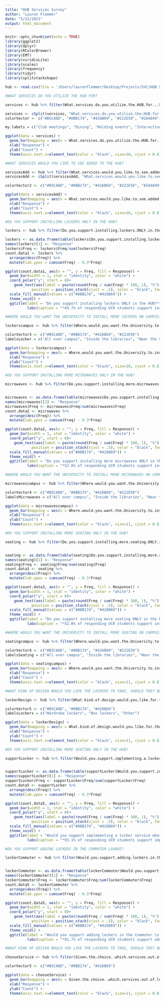 ```yaml
---
title: "HUB Services Survey"
author: "Lauren Flemmer"
date: "5/22/2021"
output: html_document
---
```


```r
knitr::opts_chunk$set(echo = TRUE)
library(ggplot2)
library(dplyr)
library(RColorBrewer)
library(EMT)
library(viridisLite)
library(scales)
library(frequency)
library(tidyr)
library(splitstackshape)

hub <- read.csv(file = '/Users/laurenflemmer/Desktop/Projects/SVC/HUB Services Survey/HUB Services Survey Results - Sheet1.csv', header = TRUE, skip = 1)
```


```r
#WHAT SERVICES DO YOU UTILIZE THE HUB FOR?

services <- hub %>% filter(What.services.do.you.utilize.the.HUB.for...Select.all.that.apply. != "", !is.na(What.services.do.you.utilize.the.HUB.for...Select.all.that.apply.))

services <- cSplit(services, "What.services.do.you.utilize.the.HUB.for...Select.all.that.apply.", ",", direction = "long")
colorVector <- c("#B5CA8D", "#8BB174", "#426B69", "#222E50", "#2A4849", "#9A9B73")
```

```r
my.labels = c("Club meetings", "Dining", "Holding events", "Interacting with \n friends/group \n members", "Relaxing in \n between classes", "Studying")

ggplot(data = services) +
  geom_bar(mapping = aes(x = What.services.do.you.utilize.the.HUB.for...Select.all.that.apply.), stat = "count", position = "dodge", fill = colorVector) + ggtitle("What services do you utilize the HUB for?") +
  xlab("Response") +
  ylab("Count") +
  theme(axis.text.x=element_text(color = "black", size=10, vjust = 0.8), plot.title = element_text(hjust = 0.3, size = 15, face = "bold"), legend.title = element_text(size = 8, face = "bold"), axis.title.x = element_text(size = 11, face = "bold"), axis.title.y = element_text(size = 11, face = "bold"), plot.subtitle = element_text(size = 11, hjust = 0.3), legend.key.size = unit(0.4, 'cm'), legend.key.height = unit(0.4, 'cm'), legend.key.width = unit(0.4, 'cm'), legend.text = element_text(size=7)) + scale_x_discrete(labels = my.labels)

```



```r
#WHAT SERVICES WOULD YOU LIKE TO SEE ADDED TO THE HUB?

servicesAdd <- hub %>% filter(What.services.would.you.like.to.see.added.to.the.HUB...Select.all.that.apply. != "", !is.na(What.services.would.you.like.to.see.added.to.the.HUB...Select.all.that.apply.))
servicesAdd <- cSplit(servicesAdd, "What.services.would.you.like.to.see.added.to.the.HUB...Select.all.that.apply.", ",", direction = "long")

colorVector2 <- c("#B5CA8D", "#8BB174", "#426B69", "#222E50", "#2A4849")
```

```r

ggplot(data = servicesAdd) +
  geom_bar(mapping = aes(x = What.services.would.you.like.to.see.added.to.the.HUB...Select.all.that.apply.), stat = "count", position = "dodge", fill = colorVector2) + ggtitle("What services do you utilize the HUB for?") +
  xlab("Response") +
  ylab("Count") +
  theme(axis.text.x=element_text(color = "black", size=10, vjust = 0.8), plot.title = element_text(hjust = 0.3, size = 15, face = "bold"), legend.title = element_text(size = 8, face = "bold"), axis.title.x = element_text(size = 11, face = "bold"), axis.title.y = element_text(size = 11, face = "bold"), plot.subtitle = element_text(size = 11, hjust = 0.3), legend.key.size = unit(0.4, 'cm'), legend.key.height = unit(0.4, 'cm'), legend.key.width = unit(0.4, 'cm'), legend.text = element_text(size=7))

```


```r
#DO YOU SUPPORT INSTALLING LOCKERS ONLY IN THE HUB?

lockers <- hub %>% filter(Do.you.support.installing.lockers.ONLY.in.the.HUB. != "", !is.na(Do.you.support.installing.lockers.ONLY.in.the.HUB.))

lockers <- as.data.frame(table(lockers$Do.you.support.installing.lockers.ONLY.in.the.HUB.))
names(lockers)[1] <- "Response"
lockers$Freq <- lockers$Freq/sum(lockers$Freq)
count.data1 <- lockers %>%
  arrange(desc(Freq)) %>%
  mutate(lab.ypos = cumsum(Freq) - 0.3*Freq)
```

```r
ggplot(count.data1, aes(x = "", y = Freq, fill = Response)) +
  geom_bar(width = 1, stat = "identity", color = "white") +
  coord_polar("y", start = 0)+
    geom_text(aes(label = paste(round(Freq / sum(Freq) * 100, 1), "%"), x = 1.2),
            position = position_stack(vjust = .5), color = "black", face = "bold", size = 4)+
  scale_fill_manual(values = c("#8BB174", "#426B69")) +
  theme_void() +
  ggtitle(label = "Do you support installing lockers ONLY in the HUB?*") +
          labs(caption = "*49.7% of responding UCR students support installing lockers in the HUB") + theme(aspect.ratio = 1, plot.title = element_text(hjust = 0.25, vjust = -2.25, size = 15, face = "bold"), legend.title = element_text(size = 0), plot.caption = element_text(hjust = 0.05, vjust = 8, size = 10, face = "bold"), legend.text = element_text(size = 11))

```



```r
#WHERE WOULD YOU wANT THE UNIVERSITY TO INSTALL MORE lOCKERS ON CAMPUS?

lockerscampus <- hub %>% filter(Where.would.you.want.the.University.to.install.more.lockers.on.campus. != "", !is.na(Where.would.you.want.the.University.to.install.more.lockers.on.campus.))

colorVector3 <- c("#B5CA8D", "#8BB174", "#426B69", "#222E50")
labelsLocker = c("All over campus", "Inside the libraries", "Near the Student \n Recreation Center", "Other")
```

```r

ggplot(data = lockerscampus) +
  geom_bar(mapping = aes(x = Where.would.you.want.the.University.to.install.more.lockers.on.campus.), stat = "count", position = "dodge", fill = colorVector3) + ggtitle("Where would you want the university to install more \n lockers on campus?") +
  xlab("Response") +
  ylab("Count") +
  theme(axis.text.x=element_text(color = "black", size=10, vjust = 0.8), plot.title = element_text(hjust = 0.3, size = 15, face = "bold"), legend.title = element_text(size = 8, face = "bold"), axis.title.x = element_text(size = 11, face = "bold"), axis.title.y = element_text(size = 11, face = "bold"), plot.subtitle = element_text(size = 11, hjust = 0.3), legend.key.size = unit(0.4, 'cm'), legend.key.height = unit(0.4, 'cm'), legend.key.width = unit(0.4, 'cm'), legend.text = element_text(size=7))+ scale_x_discrete(labels = labelsLocker)

```



```r
#DO YOU SUPPORT INSTALLING MORE MICROWAVES ONLY IN THE HUB?

microwaves <- hub %>% filter(Do.you.support.installing.more.microwaves.ONLY.in.the.HUB. != "", !is.na(Do.you.support.installing.more.microwaves.ONLY.in.the.HUB.))


microwaves <- as.data.frame(table(microwaves$Do.you.support.installing.more.microwaves.ONLY.in.the.HUB.))
names(microwaves)[1] <- "Response"
microwaves$Freq <- microwaves$Freq/sum(microwaves$Freq)
count.data2 <- microwaves %>%
  arrange(desc(Freq)) %>%
  mutate(lab.ypos = cumsum(Freq) - 0.3*Freq)
```

```r
ggplot(count.data2, aes(x = "", y = Freq, fill = Response)) +
  geom_bar(width = 1, stat = "identity", color = "white") +
  coord_polar("y", start = 0)+
    geom_text(aes(label = paste(round(Freq / sum(Freq) * 100, 1), "%"), x = 1.2),
            position = position_stack(vjust = .5), color = "black", face = "bold", size = 4)+
  scale_fill_manual(values = c("#8BB174", "#426B69")) +
  theme_void() +
  ggtitle(label = "Do you support installing more microwaves ONLY in the HUB?*") +
          labs(caption = "*52.8% of responding UCR students support installing more microwaves in the HUB") + theme(aspect.ratio = 1, plot.title = element_text(hjust = 0.25, vjust = -2.25, size = 15, face = "bold"), legend.title = element_text(size = 0), plot.caption = element_text(hjust = 0.05, vjust = 8, size = 10, face = "bold"), legend.text = element_text(size = 11))

```



```r
#WHERE WOULD YOU WANT THE UNIVERSITY TO INSTALL MORE MICROWAVES ON CAMPUS?

microwavescampus <- hub %>% filter(Where.would.you.want.the.University.to.install.more.microwaves.on.campus. != "", !is.na(Where.would.you.want.the.University.to.install.more.microwaves.on.campus.))

colorVector4 <- c("#B5CA8D", "#8BB174", "#426B69", "#222E50")
labelsMicrowaves = c("All over campus", "Inside the libraries", "Near the Student \n Recreation Center", "Other")

```

```r

ggplot(data = microwavescampus) +
  geom_bar(mapping = aes(x = Where.would.you.want.the.University.to.install.more.microwaves.on.campus.), stat = "count", position = "dodge", fill = colorVector4) + ggtitle("Where would you want the university to install more \n microwaves on campus?") +
  xlab("Response") +
  ylab("Count") +
  theme(axis.text.x=element_text(color = "black", size=11, vjust = 0.8), plot.title = element_text(hjust = 0.3, size = 15, face = "bold"), legend.title = element_text(size = 8, face = "bold"), axis.title.x = element_text(size = 11, face = "bold"), axis.title.y = element_text(size = 11, face = "bold"), plot.subtitle = element_text(size = 11, hjust = 0.3), legend.key.size = unit(0.4, 'cm'), legend.key.height = unit(0.4, 'cm'), legend.key.width = unit(0.4, 'cm'), legend.text = element_text(size=7))+ scale_x_discrete(labels = labelsMicrowaves)

```


```r
#DO YOU SUPPORT INSTALLING MORE SEATING ONLY IN THE HUB?

seating <- hub %>% filter(Do.you.support.installing.more.seating.ONLY.in.the.HUB. != "", !is.na(Do.you.support.installing.more.microwaves.ONLY.in.the.HUB.))


seating <- as.data.frame(table(seating$Do.you.support.installing.more.seating.ONLY.in.the.HUB.))
names(seating)[1] <- "Response"
seating$Freq <- seating$Freq/sum(seating$Freq)
count.data3 <- seating %>%
  arrange(desc(Freq)) %>%
  mutate(lab.ypos = cumsum(Freq) - 0.3*Freq)
```

```r
ggplot(count.data3, aes(x = "", y = Freq, fill = Response)) +
  geom_bar(width = 1, stat = "identity", color = "white") +
  coord_polar("y", start = 0)+
    geom_text(aes(label = paste(round(Freq / sum(Freq) * 100, 1), "%"), x = 1.2),
            position = position_stack(vjust = .5), color = "black", face = "bold", size = 4)+
  scale_fill_manual(values = c("#8BB174", "#426B69")) +
  theme_void() +
  ggtitle(label = "Do you support installing more seating ONLY in the HUB?*") +
          labs(caption = "*52.8% of responding UCR students support installing more seating in the HUB") + theme(aspect.ratio = 1, plot.title = element_text(hjust = 0.25, vjust = -2.25, size = 15, face = "bold"), legend.title = element_text(size = 0), plot.caption = element_text(hjust = 0.05, vjust = 8, size = 10, face = "bold"), legend.text = element_text(size = 11))

```



```r
#WHERE WOULD YOU WANT THE UNIVERSITY TO INSTALL MORE SEATING ON CAMPUS?

seatingcampus <- hub %>% filter(Where.would.you.want.the.University.to.install.more.seating.on.campus. != "", !is.na(Where.would.you.want.the.University.to.install.more.seating.on.campus.))

colorVector4 <- c("#B5CA8D", "#8BB174", "#426B69", "#222E50")
labelsSeating = c("All over campus", "Inside the libraries", "Near the Student \n Recreation Center", "Other")

```

```r

ggplot(data = seatingcampus) +
  geom_bar(mapping = aes(x = Where.would.you.want.the.University.to.install.more.seating.on.campus.), stat = "count", position = "dodge", fill = colorVector4) + ggtitle("Where would you want the university to install more \n microwaves on campus?") +
  xlab("Response") +
  ylab("Count") +
  theme(axis.text.x=element_text(color = "black", size=11, vjust = 0.8), plot.title = element_text(hjust = 0.3, size = 15, face = "bold"), legend.title = element_text(size = 8, face = "bold"), axis.title.x = element_text(size = 11, face = "bold"), axis.title.y = element_text(size = 11, face = "bold"), plot.subtitle = element_text(size = 11, hjust = 0.3), legend.key.size = unit(0.4, 'cm'), legend.key.height = unit(0.4, 'cm'), legend.key.width = unit(0.4, 'cm'), legend.text = element_text(size=7))+ scale_x_discrete(labels = labelsSeating)

```


```r
#WHAT KIND OF DESIGN WOULD YOU LIKE THE LOCKERS TO TAKE, SHOULD THEY BE INSTALLED ON CAMPUS?

lockerDesign <- hub %>% filter(What.kind.of.design.would.you.like.for.the.lockers.to.take..should.they.be.installed.on.campus. != "", !is.na(What.kind.of.design.would.you.like.for.the.lockers.to.take..should.they.be.installed.on.campus.))

colorVector5 <- c("#B5CA8D", "#8BB174", "#426B69")
labelsLockers = c("Wardrobe lockers", "Box lockers", "Other")

```

```r

ggplot(data = lockerDesign) +
  geom_bar(mapping = aes(x = What.kind.of.design.would.you.like.for.the.lockers.to.take..should.they.be.installed.on.campus.), stat = "count", position = "dodge", fill = colorVector5) + ggtitle("What kind of design would you like the lockers to take, \n should they be installed on campus?") +
  xlab("Response") +
  ylab("Count") +
  theme(axis.text.x=element_text(color = "black", size=11, vjust = 0.8), plot.title = element_text(hjust = 0.3, size = 15, face = "bold"), legend.title = element_text(size = 8, face = "bold"), axis.title.x = element_text(size = 11, face = "bold"), axis.title.y = element_text(size = 11, face = "bold"), plot.subtitle = element_text(size = 11, hjust = 0.3), legend.key.size = unit(0.4, 'cm'), legend.key.height = unit(0.4, 'cm'), legend.key.width = unit(0.4, 'cm'), legend.text = element_text(size=7))#+ scale_x_discrete(labels = labelsLockers)

```




```r
#DO YOU SUPPORT INSTALLING MORE SEATING ONLY IN THE HUB?

supportLocker <- hub %>% filter(Would.you.support.implementing.a.locker.service.where.you.would.be.loaned.a.locker.and.key.for.a.whole.academic.day.in.exchange.for.having.your.Student.ID.scanned. != "", !is.na(Would.you.support.implementing.a.locker.service.where.you.would.be.loaned.a.locker.and.key.for.a.whole.academic.day.in.exchange.for.having.your.Student.ID.scanned.))


supportLocker <- as.data.frame(table(supportLocker$Would.you.support.implementing.a.locker.service.where.you.would.be.loaned.a.locker.and.key.for.a.whole.academic.day.in.exchange.for.having.your.Student.ID.scanned.))
names(supportLocker)[1] <- "Response"
supportLocker$Freq <- supportLocker$Freq/sum(supportLocker$Freq)
count.data5 <- supportLocker %>%
  arrange(desc(Freq)) %>%
  mutate(lab.ypos = cumsum(Freq) - 0.3*Freq)
```

```r
ggplot(count.data5, aes(x = "", y = Freq, fill = Response)) +
  geom_bar(width = 1, stat = "identity", color = "white") +
  coord_polar("y", start = 0)+
    geom_text(aes(label = paste(round(Freq / sum(Freq) * 100, 1), "%"), x = 1.2),
            position = position_stack(vjust = .5), color = "black", face = "bold", size = 4)+
  scale_fill_manual(values = c("#8BB174", "#426B69")) +
  theme_void() +
  ggtitle(label = "Would you support implementing a locker service where \n you would be loaned a locker and key for a whole academic \n day in exchange for having your student ID scanned?*") +
          labs(caption = "*93.1% of responding UCR students support implementing this service") + theme(aspect.ratio = 1, plot.title = element_text(hjust = 0.25, vjust = -2.25, size = 15, face = "bold"), legend.title = element_text(size = 0), plot.caption = element_text(hjust = 0.05, vjust = 8, size = 10, face = "bold"), legend.text = element_text(size = 11))

```



```r
#DO YOU SUPPORT ADDING LOCKERS IN THE COMMUTER LOUNGE?

lockerCommuter <- hub %>% filter(Would.you.support.adding.lockers.in.the.Commuter.Lounge.just.for.commuters.to.use. != "", !is.na(Would.you.support.adding.lockers.in.the.Commuter.Lounge.just.for.commuters.to.use.))


lockerCommuter <- as.data.frame(table(lockerCommuter$Would.you.support.adding.lockers.in.the.Commuter.Lounge.just.for.commuters.to.use.))
names(lockerCommuter)[1] <- "Response"
lockerCommuter$Freq <- lockerCommuter$Freq/sum(lockerCommuter$Freq)
count.data5 <- lockerCommuter %>%
  arrange(desc(Freq)) %>%
  mutate(lab.ypos = cumsum(Freq) - 0.3*Freq)
```

```r
ggplot(count.data5, aes(x = "", y = Freq, fill = Response)) +
  geom_bar(width = 1, stat = "identity", color = "white") +
  coord_polar("y", start = 0)+
    geom_text(aes(label = paste(round(Freq / sum(Freq) * 100, 1), "%"), x = 1.2),
            position = position_stack(vjust = .5), color = "black", face = "bold", size = 4)+
  scale_fill_manual(values = c("#8BB174", "#426B69")) +
  theme_void() +
  ggtitle(label = "Would you support adding lockers in the Commuter \n Lounge just for commuters to use?*") +
          labs(caption = "*91.7% of responding UCR students support adding lockers in the commuter lounge") + theme(aspect.ratio = 1, plot.title = element_text(hjust = 0.25, vjust = -2.25, size = 15, face = "bold"), legend.title = element_text(size = 0), plot.caption = element_text(hjust = 0.05, vjust = 8, size = 10, face = "bold"), legend.text = element_text(size = 11))

```



```r
#WHAT KIND OF DESIGN WOULD YOU LIKE THE LOCKERS TO TAKE, SHOULD THEY BE INSTALLED ON CAMPUS?

chooseService <- hub %>% filter(Given.the.choice..which.services.out.of.lockers..microwaves..and.expanded.seating.would.you.MOST.like.to.see.installed.in.the.HUB. != "", !is.na(Given.the.choice..which.services.out.of.lockers..microwaves..and.expanded.seating.would.you.MOST.like.to.see.installed.in.the.HUB.))

colorVector5 <- c("#B5CA8D", "#8BB174", "#426B69")

```

```r

ggplot(data = chooseService) +
  geom_bar(mapping = aes(x = Given.the.choice..which.services.out.of.lockers..microwaves..and.expanded.seating.would.you.MOST.like.to.see.installed.in.the.HUB.), stat = "count", position = "dodge", fill = colorVector5) + ggtitle("Given the choice, which services out of lockers, \n microwaves, and expanded seating would you MOST \n like to see installed in the HUB?") +
  xlab("Response") +
  ylab("Count") +
  theme(axis.text.x=element_text(color = "black", size=11, vjust = 0.8), plot.title = element_text(hjust = 0.3, size = 15, face = "bold"), legend.title = element_text(size = 8, face = "bold"), axis.title.x = element_text(size = 11, face = "bold"), axis.title.y = element_text(size = 11, face = "bold"), plot.subtitle = element_text(size = 11, hjust = 0.3), legend.key.size = unit(0.4, 'cm'), legend.key.height = unit(0.4, 'cm'), legend.key.width = unit(0.4, 'cm'), legend.text = element_text(size=7))

```
